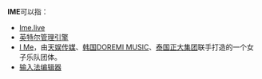 '''IME'''可以指：
* [[Ime.live|Ime.live]]
* [[英特尔管理引擎|英特尔管理引擎]]
* [[I_Me|I Me]]，由[[天娱传媒|天娱传媒]]、[[韩国|韩国]][[DOREMI_MUSIC|DOREMI MUSIC]]、[[泰国|泰国]][[正大集团|正大集团]]联手打造的一个女子乐队团体。
* [[输入法|输入法编辑器]]

{{disambig|cat=三字拉丁字母縮寫消歧義}}